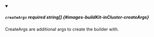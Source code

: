 
<details className="config-field" data-expandable="false" open>
<summary>

##### `createArgs` <span class="config-field-required" data-required="false">required</span> <span class="config-field-type">string[]</span> <span class="config-field-default"></span> <span class="config-field-enum"></span> {#images-buildKit-inCluster-createArgs}

CreateArgs are additional args to create the builder with.

</summary>



</details>
